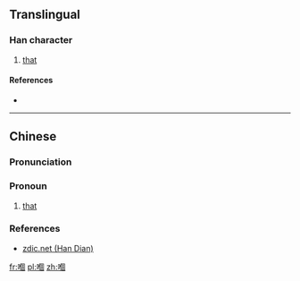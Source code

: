 {{also|𠮶}}
==Translingual==

===Han character===
{{Han char|rn=30|rad=口|as=10|sn=13|four=|canj=ROWR|ids=⿰口個}}

# {{context|Cantonese|lang=mul}} [[that]]

====References====
* {{Han ref|kx=0204.111|hdz=10668.091|uh=55F0|ud=22000}}

----

==Chinese==
{{zh-forms|s=𠮶}}

===Pronunciation===
{{zh-pron
|m=gě
|c=go2,go3
|cat=pronoun
}}

===Pronoun===
{{zh-pronoun}}

# {{context|Cantonese|lang=zh|sort=口10}} [[that]]

===References===
* [http://www.zdic.net/z/16/js/55F0.htm zdic.net (Han Dian)]

[[fr:嗰]]
[[pl:嗰]]
[[zh:嗰]]